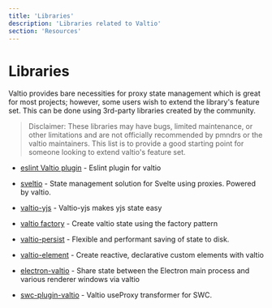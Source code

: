 ```yaml
---
title: 'Libraries'
description: 'Libraries related to Valtio'
section: 'Resources'
---
```


# Libraries

Valtio provides bare necessities for proxy state management which is great for most projects; however, some users wish to extend the library's feature set. This can be done using 3rd-party libraries created by the community.

> Disclaimer: These libraries may have bugs, limited maintenance, or other limitations and are not officially recommended by pmndrs or the valtio maintainers. This list is to provide a good starting point for someone looking to extend valtio's feature set.

- [eslint Valtio plugin](https://www.npmjs.com/package/eslint-plugin-valtio) - Eslint plugin for valtio

- [sveltio](https://github.com/wobsoriano/sveltio) - State management solution for Svelte using proxies. Powered by valtio.

- [valtio-yjs](https://github.com/dai-shi/valtio-yjs) - Valtio-yjs makes yjs state easy

- [valtio factory](https://github.com/mfellner/valtio-factory) - Create valtio state using the factory pattern

- [valtio-persist](https://github.com/Noitidart/valtio-persist) - Flexible and performant saving of state to disk.

- [valtio-element](https://github.com/lxsmnsyc/valtio-element) - Create reactive, declarative custom elements with valtio

- [electron-valtio](https://github.com/water-a/electron-valtio) - Share state between the Electron main process and various renderer windows via valtio

- [swc-plugin-valtio](https://github.com/sosukesuzuki/swc-plugin-valtio) - Valtio useProxy transformer for SWC.
